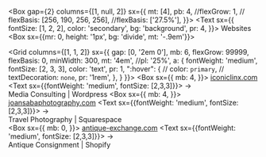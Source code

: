 
<Box gap={2} columns={[1, null, 2]}
  sx={{
    mt: [4],
    pb: 4,
    //flexGrow: 1,
    // flexBasis: [256, 190, 256, 256],
    //flexBasis: ['27.5%'],
  }}>
  <Text
    sx={{
      fontSize: [1, 2, 2],
      color: 'secondary',
      bg: 'background',
      pr: 4, 
    }}>
    Websites
  </Text>
  <Box sx={{mr: 0, height: '1px', bg: 'divide', mt: '-.9em'}}></Box>
</Box>

<Grid columns={[1, 1, 2]}
  sx={{
    gap: [0, '2em 0'],
    mb: 6,
    flexGrow: 99999,
    flexBasis: 0,
    minWidth: 300,
    mt: '4em',
    //pl: '25%',
    a: {
      fontWeight: 'medium',
      fontSize: [2, 3, 3],
      color: 'text',
      pr: 1,
      ":hover": {
        // color: `primary`,
        // textDecoration: `none`,
        pr: '1rem',
      },
    }
    }}>
    <Box sx={{
      mb: 4,
      }}>
      <a target="_blank" rel="noopener noreferrer" href="https://iconiclinx.webflow.io">iconiclinx.com</a>
      <Text sx={{fontWeight: 'medium', fontSize: [2,3,3]}}>&nbsp;→</Text>
      <br />
      <Text variant='webDesc'>Media Consulting | Wordpress</Text>
    </Box>
    <Box sx={{
      mb: 4,
      }}>
      <a target="_blank" rel="noopener noreferrer" href="https://www.joansabaphotography.com">joansabaphotography.com</a>
      <Text sx={{fontWeight: 'medium', fontSize: [2,3,3]}}>&nbsp;→</Text>
      <br />
      <Text variant='webDesc'>Travel Photography | Squarespace</Text>  
    </Box>
    <Box sx={{
      mb: 0,
      }}>
      <a target="_blank" rel="noopener noreferrer" href="https://www.antique-exchange.com">antique-exchange.com</a>
      <Text sx={{fontWeight: 'medium', fontSize: [2,3,3]}}>&nbsp;→</Text>
      <br />
      <Text variant='webDesc'>Antique Consignment | Shopify</Text>  
    </Box>
</Grid>


<!--
<Flex
  sx={{
    flexWrap: 'wrap',
    mb: [5],
    mt: 0,
    //variant: 'dividers.intersect',
  }}>
  <Box
    sx={{
      mt: [4],
      pb: 4,
      flexGrow: 1,
      // flexBasis: [256, 190, 256, 256],
      flexBasis: ['27.5%'],
    }}>
    <Text
      sx={{
        fontSize: [1, 2, 2],
        color: 'secondary',
        bg: 'background',
        pr: 4, 
      }}>
      Websites
    </Text>
    <Box sx={{mr: 4, height: '1px', bg: 'divide', mt: '-.9em'}}></Box>
  </Box>
  
  <Box
    sx={{
      mb: 4,
      flexGrow: 99999,
      flexBasis: 0,
      minWidth: 300,
      mt: '1.9em',
      a: {
        fontWeight: 'medium',
        fontSize: [2, 3, 3],
        color: 'text',
        pr: 1,
        ":hover": {
          // color: `primary`,
          // textDecoration: `none`,
          pr: '1rem',
        },
      }
      }}>
      <Box sx={{
        mb: 4,
        }}>
        <a target="_blank" rel="noopener noreferrer" href="https://iconiclinx.webflow.io">iconiclinx.com</a>
        <Text sx={{fontWeight: 'medium', fontSize: [2,3,3]}}>&nbsp;→</Text>
        <br />
        <Text variant='webDesc'>Media Consulting | Custom Wordpress</Text>
      </Box>
      <Box sx={{
        mb: 4,
        }}>
        <a target="_blank" rel="noopener noreferrer" href="https://www.joansabaphotography.com">joansabaphotography.com</a>
        <Text sx={{fontWeight: 'medium', fontSize: [2,3,3]}}>&nbsp;→</Text>
        <br />
        <Text variant='webDesc'>Travel Photography | Squarespace</Text>  
      </Box>
      <Box sx={{
        mb: 0,
        }}>
        <a target="_blank" rel="noopener noreferrer" href="https://www.antique-exchange.com">antique-exchange.com</a>
        <Text sx={{fontWeight: 'medium', fontSize: [2,3,3]}}>&nbsp;→</Text>
        <br />
        <Text variant='webDesc'>Antique Consignment | Shopify</Text>  
      </Box>
  </Box>
</Flex>

-->